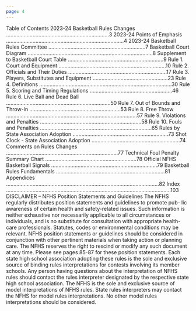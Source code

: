 ```yaml
---
page: 4
---
```


Table of Contents 2023-24 Basketball Rules Changes ......................................................................3 2023-24 Points of Emphasis ................................................................................4 2023-24 Basketball Rules Committee ..................................................................7 Basketball Court Diagram .....................................................................................8 Supplement to Basketball Court Table .................................................................9 Rule 1. Court and Equipment .........................................................................10 Rule 2. Officials and Their Duties ...................................................................17 Rule 3. Players, Substitutes and Equipment ...................................................23 Rule 4. Definitions ..........................................................................................30 Rule 5. Scoring and Timing Regulations ........................................................46 Rule 6. Live Ball and Dead Ball .......................................................................50 Rule 7. Out of Bounds and Throw-in ..............................................................53 Rule 8. Free Throw .........................................................................................57 Rule 9. Violations and Penalties .....................................................................58 Rule 10. Fouls and Penalties ............................................................................65 Rules by State Association Adoption .................................................................73 Shot Clock - State Association Adoption ............................................................74 Comments on Rules Changes ............................................................................77 Technical Foul Penalty Summary Chart ..............................................................78 Official NFHS Basketball Signals ........................................................................79 Basketball Rules Fundamentals ..........................................................................81 Appendices ........................................................................................................82 Index ................................................................................................................103 DISCLAIMER – NFHS Position Statements and Guidelines The NFHS regularly distributes position statements and guidelines to promote pub- lic awareness of certain health and safety-related issues. Such information is neither exhaustive nor necessarily applicable to all circumstances or individuals, and is no substitute for consultation with appropriate health-care professionals. Statutes, codes or environmental conditions may be relevant. NFHS position statements or guidelines should be considered in conjunction with other pertinent materials when taking action or planning care. The NFHS reserves the right to rescind or modify any such document at any time. Please see pages 85-87 for these position statements. Each state high school association adopting these rules is the sole and exclusive source of binding rules interpretations for contests involving its member schools. Any person having questions about the interpretation of NFHS rules should contact the rules interpreter designated by the respective state high school association. The NFHS is the sole and exclusive source of model interpretations of NFHS rules. State rules interpreters may contact the NFHS for model rules interpretations. No other model rules interpretations should be considered.